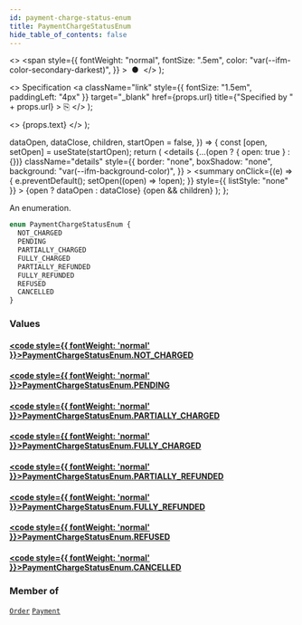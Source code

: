 ```yaml
---
id: payment-charge-status-enum
title: PaymentChargeStatusEnum
hide_table_of_contents: false
---
```


  <>
    <span
      style={{
        fontWeight: "normal",
        fontSize: ".5em",
        color: "var(--ifm-color-secondary-darkest)",
      }}
    >
      &nbsp;●&nbsp;
    </span>
  </>
);

  <>
    Specification
    <a
      className="link"
      style={{ fontSize: "1.5em", paddingLeft: "4px" }}
      target="\_blank"
      href={props.url}
      title={"Specified by " + props.url}
    >
      ⎘
    </a>
  </>
);

  <>
    <span className={props.class}>{props.text}</span>
  </>
);


  dataOpen,
  dataClose,
  children,
  startOpen = false,
}) => {
  const [open, setOpen] = useState(startOpen);
  return (
    <details
      {...(open ? { open: true } : {})}
      className="details"
      style={{
        border: "none",
        boxShadow: "none",
        background: "var(--ifm-background-color)",
      }}
    >
      <summary
        onClick={(e) => {
          e.preventDefault();
          setOpen((open) => !open);
        }}
        style={{ listStyle: "none" }}
      >
        {open ? dataOpen : dataClose}
      </summary>
      {open && children}
    </details>
  );
};

An enumeration.

```graphql
enum PaymentChargeStatusEnum {
  NOT_CHARGED
  PENDING
  PARTIALLY_CHARGED
  FULLY_CHARGED
  PARTIALLY_REFUNDED
  FULLY_REFUNDED
  REFUSED
  CANCELLED
}
```

### Values

#### [<code style={{ fontWeight: 'normal' }}>PaymentChargeStatusEnum.<b>NOT_CHARGED</b></code>](#)

>

#### [<code style={{ fontWeight: 'normal' }}>PaymentChargeStatusEnum.<b>PENDING</b></code>](#)

>

#### [<code style={{ fontWeight: 'normal' }}>PaymentChargeStatusEnum.<b>PARTIALLY_CHARGED</b></code>](#)

>

#### [<code style={{ fontWeight: 'normal' }}>PaymentChargeStatusEnum.<b>FULLY_CHARGED</b></code>](#)

>

#### [<code style={{ fontWeight: 'normal' }}>PaymentChargeStatusEnum.<b>PARTIALLY_REFUNDED</b></code>](#)

>

#### [<code style={{ fontWeight: 'normal' }}>PaymentChargeStatusEnum.<b>FULLY_REFUNDED</b></code>](#)

>

#### [<code style={{ fontWeight: 'normal' }}>PaymentChargeStatusEnum.<b>REFUSED</b></code>](#)

>

#### [<code style={{ fontWeight: 'normal' }}>PaymentChargeStatusEnum.<b>CANCELLED</b></code>](#)

>

### Member of

[`Order`](../../../api-storefront/orders/objects/order) <Badge class="badge badge--secondary" text="object"/><Bullet />[`Payment`](../../../api-storefront/payments/objects/payment) <Badge class="badge badge--secondary" text="object"/>

